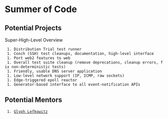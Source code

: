 = Summer of Code =

== Potential Projects == 

Super-High-Level Overview

  1. Distribution Trial test runner
  1. Conch (SSH) test cleanups, documentation, high-level interface
  1. Port web2 features to web
  1. Overall test suite cleanup (remove deprecations, cleanup errors, fix non-deterministic tests)
  1. Friendly, usable DNS server application
  1. Low-level network support (IP, ICMP, raw sockets)
  1. Edge-triggered epoll reactor
  1. Generator-based interface to all event-notification APIs

== Potential Mentors ==

  1. [mailto:glyph@divmod.com Glyph Lefkowitz]